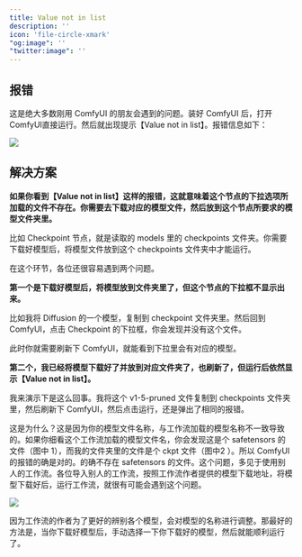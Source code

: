 ```yaml
---
title: Value not in list
description: ''
icon: 'file-circle-xmark'
"og:image": ''
"twitter:image": ''
---
```


## 报错

这是绝大多数刚用 ComfyUI 的朋友会遇到的问题。装好 ComfyUI 后，打开 ComfyUI直接运行。然后就出现提示【Value not in list】。报错信息如下：

<Frame>
  <img src="/images/intro/001.png" />
</Frame>

## 解决方案

**如果你看到【Value not in list】这样的报错，这就意味着这个节点的下拉选项所加载的文件不存在。你需要去下载对应的模型文件，然后放到这个节点所要求的模型文件夹里。**

比如 Checkpoint 节点，就是读取的 models 里的 checkpoints 文件夹。你需要下载好模型后，将模型文件放到这个 checkpoints 文件夹中才能运行。

在这个环节，各位还很容易遇到两个问题。

**第一个是下载好模型后，将模型放到文件夹里了，但这个节点的下拉框不显示出来。**

比如我将 Diffusion 的一个模型，复制到 checkpoint 文件夹里。然后回到 ComfyUI，点击 Checkpoint 的下拉框，你会发现并没有这个文件。

此时你就需要刷新下 ComfyUI，就能看到下拉里会有对应的模型。

**第二个，我已经将模型下载好了并放到对应文件夹了，也刷新了，但运行后依然显示【Value not in list】。**

我来演示下是这么回事。我将这个 v1-5-pruned 文件复制到 checkpoints 文件夹里，然后刷新下 ComfyUI，然后点击运行，还是弹出了相同的报错。

这是为什么？这是因为你的模型文件名称，与工作流加载的模型名称不一致导致的。如果你细看这个工作流加载的模型文件名，你会发现这是个 safetensors 的文件（图中 1），而我的文件夹里的文件是个 ckpt 文件（图中2 ）。所以 ComfyUI 的报错的确是对的。的确不存在 safetensors 的文件。这个问题，多见于使用别人的工作流。各位导入别人的工作流，按照工作流作者提供的模型下载地址，将模型下载好后，运行工作流，就很有可能会遇到这个问题。

<Frame>
  <img src="/images/basics/value-not-in-list/001.png" />
</Frame>

因为工作流的作者为了更好的辨别各个模型，会对模型的名称进行调整。那最好的方法是，当你下载好模型后，手动选择一下你下载好的模型，然后就能顺利运行了。